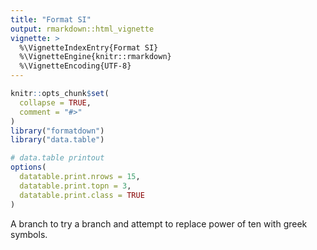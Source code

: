 ```yaml
---
title: "Format SI"
output: rmarkdown::html_vignette
vignette: >
  %\VignetteIndexEntry{Format SI}
  %\VignetteEngine{knitr::rmarkdown}
  %\VignetteEncoding{UTF-8}
---
```


```r
knitr::opts_chunk$set(
  collapse = TRUE,
  comment = "#>"
)
library("formatdown")
library("data.table")

# data.table printout
options(
  datatable.print.nrows = 15,
  datatable.print.topn = 3,
  datatable.print.class = TRUE
)
```


A branch to try a branch and attempt to replace power of ten with 
greek symbols. 


